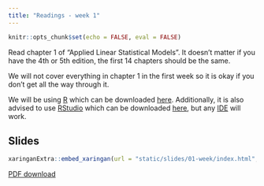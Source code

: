 ```yaml
---
title: "Readings - week 1"
---
```


```r
knitr::opts_chunk$set(echo = FALSE, eval = FALSE)
```

Read chapter 1 of "Applied Linear Statistical Models". It doesn't matter if you have the 4th or 5th edition, the first 14 chapters should be the same.

We will not cover everything in chapter 1 in the first week so it is okay if you don't get all the way through it.

We will be using [R](https://cran.r-project.org/) which can be downloaded [here](https://cran.r-project.org/). Additionally, it is also advised to use [RStudio](https://rstudio.com/) which can be downloaded [here](https://rstudio.com/products/rstudio/download/#download), but any [IDE](https://en.wikipedia.org/wiki/Integrated_development_environment) will work.

## Slides

```r
xaringanExtra::embed_xaringan(url = "static/slides/01-week/index.html", ratio = "16:9")
```

[PDF download](static/slides/01-week/01-week.pdf)
